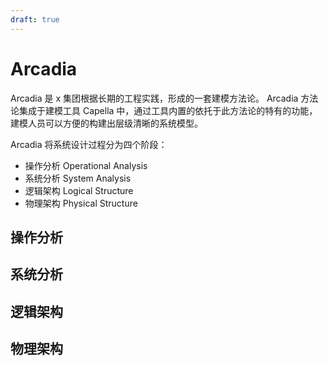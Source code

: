 ```yaml
---
draft: true
---
```


# Arcadia

Arcadia 是 x 集团根据长期的工程实践，形成的一套建模方法论。
Arcadia 方法论集成于建模工具 Capella 中，通过工具内置的依托于此方法论的特有的功能，
建模人员可以方便的构建出层级清晰的系统模型。

Arcadia 将系统设计过程分为四个阶段：

- 操作分析 Operational Analysis
- 系统分析 System Analysis
- 逻辑架构 Logical Structure
- 物理架构 Physical Structure

## 操作分析

## 系统分析

## 逻辑架构

## 物理架构
